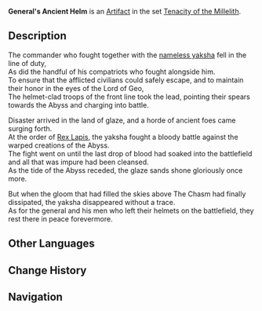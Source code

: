 {{Artifact Infobox
|image = Item General's Ancient Helm.png
|set   = Tenacity of the Millelith
|piece = Circlet of Logos
}}
{{Description|A splendorous helmet from ages past. Clean the dust away and it will look brand-new once more.}}
'''General's Ancient Helm''' is an [[Artifact]] in the set [[Tenacity of the Millelith]].

==Description==
The commander who fought together with the [[Bosacius|nameless yaksha]] fell in the line of duty,<br />As did the handful of his compatriots who fought alongside him.<br />To ensure that the afflicted civilians could safely escape, and to maintain their honor in the eyes of the Lord of Geo,<br />The helmet-clad troops of the front line took the lead, pointing their spears towards the Abyss and charging into battle.

Disaster arrived in the land of glaze, and a horde of ancient foes came surging forth.<br />At the order of [[Rex Lapis]], the yaksha fought a bloody battle against the warped creations of the Abyss.<br />The fight went on until the last drop of blood had soaked into the battlefield and all that was impure had been cleansed.<br />As the tide of the Abyss receded, the glaze sands shone gloriously once more.

But when the gloom that had filled the skies above The Chasm had finally dissipated, the yaksha disappeared without a trace.<br />As for the general and his men who left their helmets on the battlefield, they rest there in peace forevermore.

==Other Languages==
{{Other Languages
|en      = General's Ancient Helm
|zhs     = 将帅兜鍪
|zhs_rm  = Jiàngshuài Dōumóu
|zht     = 將帥兜鍪
|zht_rm  = Jiàngshuài Dōumóu
|zh_tl   = General's Helmet
|ja      = 将帥の兜
|ja_rm   = Shousui no Kabuto
|ja_tl   = General's Helmet
|ko      = 장수의 투구
|ko_rm   = 
|ko_tl   = 
|es      = Yelmo Vetusto del General
|es_tl   = Ancient Helm of the General
|fr      = Ancien heaume de Général
|fr_tl   = Old General's Great Helm
|ru      = Древний шлем генерала
|ru_tl   = 
|th      = General's Ancient Helm
|vi      = Nón Nguyên Soái
|vi_tl   = 
|de      = Generalshelm
|de_tl   = General's Helmet
|id      = General's Ancient Helm
|pt      = Capacete do Comandante
|pt_tl   = 
}}

==Change History==
{{Change History|1.5}}

==Navigation==
{{Artifact Set Navbox|Tenacity of the Millelith}}